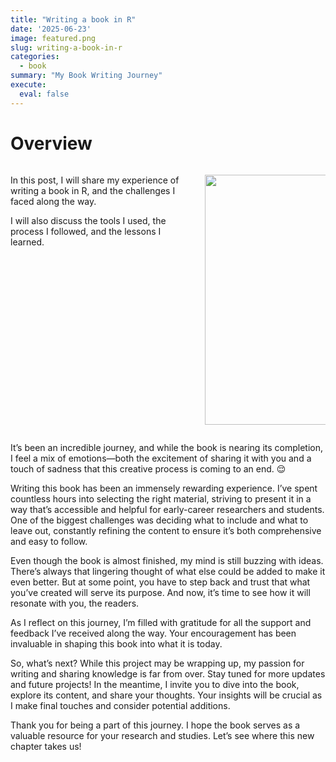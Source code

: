 ```yaml
---
title: "Writing a book in R"
date: '2025-06-23'
image: featured.png
slug: writing-a-book-in-r
categories:
  - book
summary: "My Book Writing Journey"
execute: 
  eval: false
---
```


# Overview

::::: columns
::: {.column width="60%"}
In this post, I will share my experience of writing a book in R, and the challenges I faced along the way.

I will also discuss the tools I used, the process I followed, and the lessons I learned.
:::

::: {.column width="40%"}
![](featured.png){width="400px"}
:::
:::::

It’s been an incredible journey, and while the book is nearing its completion, I feel a mix of emotions—both the excitement of sharing it with you and a touch of sadness that this creative process is coming to an end. 😌

Writing this book has been an immensely rewarding experience. I’ve spent countless hours into selecting the right material, striving to present it in a way that’s accessible and helpful for early-career researchers and students. One of the biggest challenges was deciding what to include and what to leave out, constantly refining the content to ensure it’s both comprehensive and easy to follow.

Even though the book is almost finished, my mind is still buzzing with ideas. There’s always that lingering thought of what else could be added to make it even better. But at some point, you have to step back and trust that what you’ve created will serve its purpose. And now, it’s time to see how it will resonate with you, the readers.

As I reflect on this journey, I’m filled with gratitude for all the support and feedback I’ve received along the way. Your encouragement has been invaluable in shaping this book into what it is today.

So, what’s next? While this project may be wrapping up, my passion for writing and sharing knowledge is far from over. Stay tuned for more updates and future projects! In the meantime, I invite you to dive into the book, explore its content, and share your thoughts. Your insights will be crucial as I make final touches and consider potential additions.

Thank you for being a part of this journey. I hope the book serves as a valuable resource for your research and studies. Let’s see where this new chapter takes us!